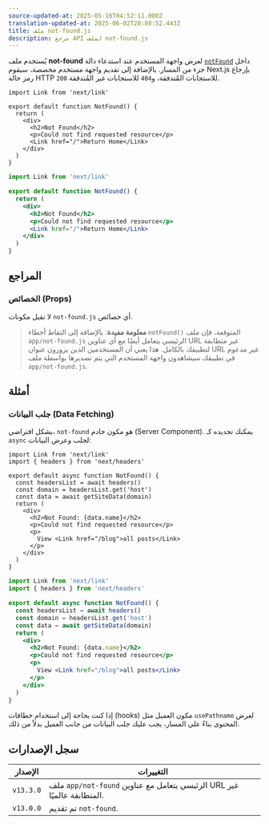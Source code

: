 ```yaml
---
source-updated-at: 2025-05-16T04:52:11.000Z
translation-updated-at: 2025-06-02T20:08:52.443Z
title: ملف not-found.js
description: مرجع API لملف not-found.js
---
```


يُستخدم ملف **not-found** لعرض واجهة المستخدم عند استدعاء دالة [`notFound`](/docs/app/api-reference/functions/not-found) داخل جزء من المسار. بالإضافة إلى تقديم واجهة مستخدم مخصصة، سيقوم Next.js بإرجاع رمز حالة HTTP `200` للاستجابات المُتدفقة، و`404` للاستجابات غير المُتدفقة.

```tsx filename="app/not-found.tsx" switcher
import Link from 'next/link'

export default function NotFound() {
  return (
    <div>
      <h2>Not Found</h2>
      <p>Could not find requested resource</p>
      <Link href="/">Return Home</Link>
    </div>
  )
}
```

```jsx filename="app/blog/not-found.js" switcher
import Link from 'next/link'

export default function NotFound() {
  return (
    <div>
      <h2>Not Found</h2>
      <p>Could not find requested resource</p>
      <Link href="/">Return Home</Link>
    </div>
  )
}
```

## المراجع

### الخصائص (Props)

لا تقبل مكونات `not-found.js` أي خصائص.

> **معلومة مفيدة**: بالإضافة إلى التقاط أخطاء `notFound()` المتوقعة، فإن ملف `app/not-found.js` الرئيسي يتعامل أيضًا مع أي عناوين URL غير متطابقة لتطبيقك بالكامل. هذا يعني أن المستخدمين الذين يزورون عنوان URL غير مدعوم في تطبيقك سيشاهدون واجهة المستخدم التي يتم تصديرها بواسطة ملف `app/not-found.js`.

## أمثلة

### جلب البيانات (Data Fetching)

بشكل افتراضي، `not-found` هو مكون خادم (Server Component). يمكنك تحديده كـ `async` لجلب وعرض البيانات:

```tsx filename="app/not-found.tsx" switcher
import Link from 'next/link'
import { headers } from 'next/headers'

export default async function NotFound() {
  const headersList = await headers()
  const domain = headersList.get('host')
  const data = await getSiteData(domain)
  return (
    <div>
      <h2>Not Found: {data.name}</h2>
      <p>Could not find requested resource</p>
      <p>
        View <Link href="/blog">all posts</Link>
      </p>
    </div>
  )
}
```

```jsx filename="app/not-found.jsx" switcher
import Link from 'next/link'
import { headers } from 'next/headers'

export default async function NotFound() {
  const headersList = await headers()
  const domain = headersList.get('host')
  const data = await getSiteData(domain)
  return (
    <div>
      <h2>Not Found: {data.name}</h2>
      <p>Could not find requested resource</p>
      <p>
        View <Link href="/blog">all posts</Link>
      </p>
    </div>
  )
}
```

إذا كنت بحاجة إلى استخدام خطافات (hooks) مكون العميل مثل `usePathname` لعرض المحتوى بناءً على المسار، يجب عليك جلب البيانات من جانب العميل بدلاً من ذلك.

## سجل الإصدارات

| الإصدار   | التغييرات                                             |
| --------- | --------------------------------------------------- |
| `v13.3.0` | ملف `app/not-found` الرئيسي يتعامل مع عناوين URL غير المتطابقة عالميًا. |
| `v13.0.0` | تم تقديم `not-found`.                             |